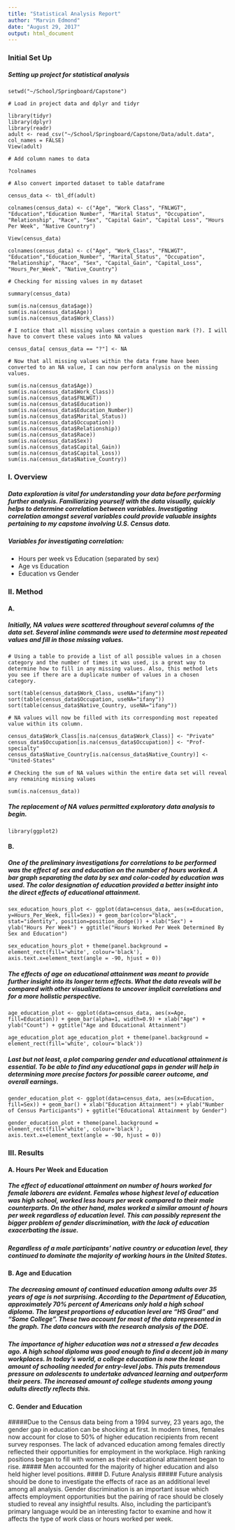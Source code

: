---
title: "Statistical Analysis Report"
author: "Marvin Edmond"
date: "August 29, 2017"
output: html_document
---

### Initial Set Up
##### Setting up project for statistical analysis

```
setwd("~/School/Springboard/Capstone")

# Load in project data and dplyr and tidyr

library(tidyr)
library(dplyr)
library(readr)
adult <- read_csv("~/School/Springboard/Capstone/Data/adult.data",
col_names = FALSE)
View(adult)

# Add column names to data

?colnames

# Also convert imported dataset to table dataframe

census_data <- tbl_df(adult)

colnames(census_data) <- c("Age", "Work Class", "FNLWGT", "Education","Education Number", "Marital Status", "Occupation", "Relationship", "Race", "Sex", "Capital Gain", "Capital Loss", "Hours Per Week", "Native Country")

View(census_data)

colnames(census_data) <- c("Age", "Work_Class", "FNLWGT", "Education","Education_Number", "Marital_Status", "Occupation", "Relationship", "Race", "Sex", "Capital_Gain", "Capital_Loss", "Hours_Per_Week", "Native_Country")

# Checking for missing values in my dataset

summary(census_data)

sum(is.na(census_data$age))
sum(is.na(census_data$Age))
sum(is.na(census_data$Work_Class))

# I notice that all missing values contain a question mark (?). I will have to convert these values into NA values

census_data[ census_data == "?"] <- NA

# Now that all missing values within the data frame have been converted to an NA value, I can now perform analysis on the missing values.

sum(is.na(census_data$Age))
sum(is.na(census_data$Work_Class))
sum(is.na(census_data$FNLWGT))
sum(is.na(census_data$Education))
sum(is.na(census_data$Education_Number))
sum(is.na(census_data$Marital_Status))
sum(is.na(census_data$Occupation))
sum(is.na(census_data$Relationship))
sum(is.na(census_data$Race))
sum(is.na(census_data$Sex))
sum(is.na(census_data$Capital_Gain))
sum(is.na(census_data$Capital_Loss))
sum(is.na(census_data$Native_Country))
```

### I. Overview
##### Data exploration is vital for understanding your data before performing further analysis. Familiarizing yourself with the data visually, quickly helps to determine correlation between variables. Investigating correlation amongst several variables could provide valuable insights pertaining to my capstone involving U.S. Census data.

##### Variables for investigating correlation:
*	Hours per week vs Education (separated by sex)
*	Age vs Education
*	Education vs Gender

### II. Method
#### A.
##### Initially, NA values were scattered throughout several columns of the data set. Several inline commands were used to determine most repeated values and fill in those missing values.

```
# Using a table to provide a list of all possible values in a chosen category and the number of times it was used, is a great way to determine how to fill in any missing values. Also, this method lets you see if there are a duplicate number of values in a chosen category.

sort(table(census_data$Work_Class, useNA="ifany"))
sort(table(census_data$Occupation, useNA="ifany"))
sort(table(census_data$Native_Country, useNA="ifany"))

# NA values will now be filled with its corresponding most repeated value within its column.

census_data$Work_Class[is.na(census_data$Work_Class)] <- "Private"
census_data$Occupation[is.na(census_data$Occupation)] <- "Prof-specialty"
census_data$Native_Country[is.na(census_data$Native_Country)] <- "United-States"

# Checking the sum of NA values within the entire data set will reveal any remaining missing values

sum(is.na(census_data))
```

##### The replacement of NA values permitted exploratory data analysis to begin.

```
library(ggplot2)
```

#### B.
##### One of the preliminary investigations for correlations to be performed was the effect of sex and education on the number of hours worked. A bar graph separating the data by sex and color-coded by education was used. The color designation of education provided a better insight into the direct effects of educational attainment.

```
sex_education_hours_plot <- ggplot(data=census_data, aes(x=Education, y=Hours_Per_Week, fill=Sex)) + geom_bar(color="black", stat="identity", position=position_dodge()) + xlab("Sex") + ylab("Hours Per Week") + ggtitle("Hours Worked Per Week Determined By Sex and Education")

sex_education_hours_plot + theme(panel.background = element_rect(fill='white', colour='black'), axis.text.x=element_text(angle = -90, hjust = 0))
```

##### The effects of age on educational attainment was meant to provide further insight into its longer term effects. What the data reveals will be compared with other visualizations to uncover implicit correlations and for a more holistic perspective.

```
age_education_plot <- ggplot(data=census_data, aes(x=Age, fill=Education)) + geom_bar(alpha=1, width=0.9) + xlab("Age") + ylab("Count") + ggtitle("Age and Educational Attainment")

age_education_plot age_education_plot + theme(panel.background = element_rect(fill='white', colour='black'))
```

##### Last but not least, a plot comparing gender and educational attainment is essential. To be able to find any educational gaps in gender will help in determining more precise factors for possible career outcome, and overall earnings.

```
gender_education_plot <- ggplot(data=census_data, aes(x=Education, fill=Sex)) + geom_bar() + xlab("Education Attainment") + ylab("Number of Census Participants") + ggtitle("Educational Attainment by Gender")

gender_education_plot + theme(panel.background = element_rect(fill='white', colour='black'), axis.text.x=element_text(angle = -90, hjust = 0))
```

### III. Results
#### A. Hours Per Week and Education
##### The effect of educational attainment on number of hours worked for female laborers are evident. Females whose highest level of education was high school, worked less hours per week compared to their male counterparts. On the other hand, males worked a similar amount of hours per week regardless of education level. This can possibly represent the bigger problem of gender discrimination, with the lack of education exacerbating the issue.
##### Regardless of a male participants' native country or education level, they continued to dominate the majority of working hours in the United States.

#### B. Age and Education
##### The decreasing amount of continued education among adults over 35 years of age is not surprising. According to the Department of Education, approximately 70% percent of Americans only hold a high school diploma. The largest proportions of education level are "HS Grad" and "Some College". These two account for most of the data represented in the graph. The data concurs with the research analysis of the DOE.
##### The importance of higher education was not a stressed a few decades ago. A high school diploma was good enough to find a decent job in many workplaces. In today's world, a college education is now the least amount of schooling needed for entry-level jobs. This puts tremendous pressure on adolescents to undertake advanced learning and outperform their peers. The increased amount of college students among young adults directly reflects this.
#### C. Gender and Education
#####Due to the Census data being from a 1994 survey, 23 years ago, the gender gap in education can be shocking at first. In modern times, females now account for close to 50% of higher education recipients from recent survey responses. The lack of advanced education among females directly reflected their opportunities for employment in the workplace. High ranking positions began to fill with women as their educational attainment began to rise.
##### Men accounted for the majority of higher education and also held higher level positions.
#### D. Future Analysis
##### Future analysis should be done to investigate the effects of race as an additional level among all analysis. Gender discrimination is an important issue which affects employment opportunities but the pairing of race should be closely studied to reveal any insightful results. Also, including the participant's primary language would be an interesting factor to examine and how it affects the type of work class or hours worked per week.




